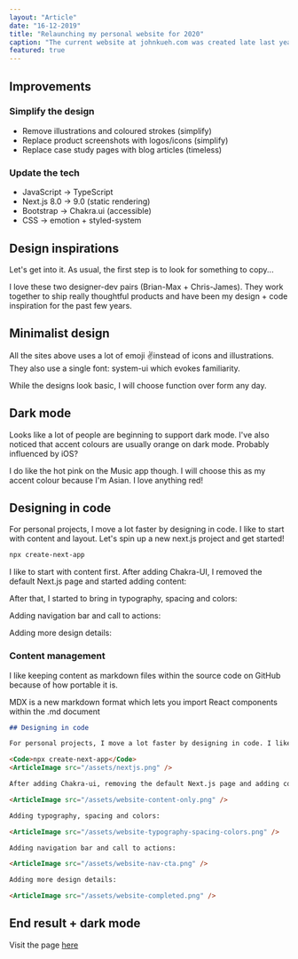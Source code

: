 ```yaml
---
layout: "Article"
date: "16-12-2019"
title: "Relaunching my personal website for 2020"
caption: "The current website at johnkueh.com was created late last year. I would like to relaunch it with a new design for the year 2020"
featured: true
---
```



<ArticleImage src="/assets/current-website.png" />

## Improvements

### Simplify the design

- Remove illustrations and coloured strokes (simplify)
- Replace product screenshots with logos/icons (simplify)
- Replace case study pages with blog articles (timeless)

### Update the tech

- JavaScript → TypeScript
- Next.js 8.0 → 9.0 (static rendering)
- Bootstrap → Chakra.ui (accessible)
- CSS → emotion + styled-system

## Design inspirations

Let's get into it. As usual, the first step is to look for something to copy...

<Flex flexWrap="wrap">
  <ArticleImage width="50%" src="/assets/brian-lovin.png" />
  <ArticleImage width="50%" src="/assets/max-stoiber.png" />
  <ArticleImage width="50%" src="/assets/chris-sealey.png" />
  <ArticleImage width="50%" src="/assets/james-toohey.png" />
</Flex>

I love these two designer-dev pairs (Brian-Max + Chris-James). They work together to ship really thoughtful products and have been my design + code inspiration for the past few years.

## Minimalist design

All the sites above uses a lot of emoji ✌instead of icons and illustrations.
They also use a single font: system-ui which evokes familiarity.

While the designs look basic, I will choose function over form any day.

## Dark mode

Looks like a lot of people are beginning to support dark mode. I've also noticed that accent colours are usually orange on dark mode. Probably influenced by iOS?

<Flex justifyContent="center" flexWrap="wrap">
  <ArticleImage width="33%" src="/assets/ios-clock.png" />
  <ArticleImage width="33%" src="/assets/ios-news.png" />
  <ArticleImage width="33%" src="/assets/ios-watch.png" />
</Flex>

I do like the hot pink on the Music app though. I will choose this as my accent colour because I'm Asian. I love anything red!

<Flex justifyContent="center" flexWrap="wrap">
  <ArticleImage width="33%" src="/assets/ios-music.png" />
  <ArticleImage width="33%" src="/assets/ios-music-search.jpeg" />
</Flex>

## Designing in code

For personal projects, I move a lot faster by designing in code. I like to start with content and layout. Let's spin up a new next.js project and get started!

```bash
npx create-next-app
```

<ArticleImage src="/assets/nextjs.png" />

I like to start with content first. After adding Chakra-UI,
I removed the default Next.js page and started adding content:

<ArticleImage src="/assets/website-content-only.png" />

After that, I started to bring in typography, spacing and colors:

<ArticleImage src="/assets/website-typography-spacing-colors.png" />

Adding navigation bar and call to actions:

<ArticleImage src="/assets/website-nav-cta.png" />

Adding more design details:

<ArticleImage src="/assets/website-completed.png" />

### Content management

I like keeping content as markdown files within the source code on GitHub because of how portable it is.

<ArticleImage width={400} src="/assets/markdown-cms.png" />

MDX is a new markdown format which lets you import React components within the .md document

```markdown
## Designing in code

For personal projects, I move a lot faster by designing in code. I like to start with content and layout. Let's spin up a new next.js project and get started!

<Code>npx create-next-app</Code>
<ArticleImage src="/assets/nextjs.png" />

After adding Chakra-ui, removing the default Next.js page and adding content:

<ArticleImage src="/assets/website-content-only.png" />

Adding typography, spacing and colors:

<ArticleImage src="/assets/website-typography-spacing-colors.png" />

Adding navigation bar and call to actions:

<ArticleImage src="/assets/website-nav-cta.png" />

Adding more design details:

<ArticleImage src="/assets/website-completed.png" />
```

## End result + dark mode

<ArticleImage
  borderWidth="1px"
  borderColor="gray.300"
  src="/assets/website-end-full-page.png"
/>

Visit the page [here](https://johnkueh.com)
